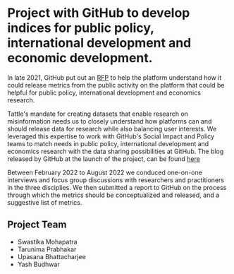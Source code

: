# Project with GitHub to develop indices for public policy, international development and economic development. 

In late 2021, GitHub put out an [RFP](https://github.blog/2021-08-31-request-for-proposals-defining-standardized-github-metrics/) to help the platform understand how it could release metrics from the public activity on the platform that could be helpful for public policy, international development and economics research. 

Tattle's mandate for creating datasets that enable research on misinformation needs us to closely understand how platforms can and should release data for research while also balancing user interests. We leveraged this expertise to work with GitHub's Social Impact and Policy teams to match needs in public policy, international development and economics research with the data sharing possibilities at GitHub. The blog released by GitHub at the launch of the project, can be found [here](https://socialimpact.github.com/insights/standardized-github-metrics-project-launch/)

Between February 2022 to August 2022 we conduced one-on-one interviews and focus group discussions with researchers and practitioners in the three disciplies. We then submitted a report to GitHub on the process through which the metrics should be conceptualized and released, and a suggestive list of metrics. 


## Project Team
* Swastika Mohapatra  
* Tarunima Prabhakar  
* Upasana Bhattacharjee  
* Yash Budhwar  

